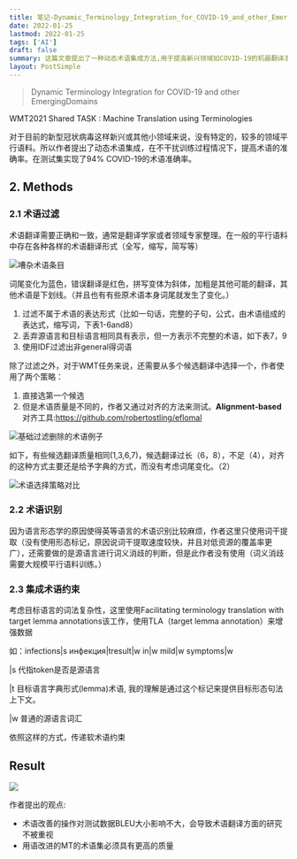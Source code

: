 ```yaml
---
title: 笔记-Dynamic_Terminology_Integration_for_COVID-19_and_other_EmergingDomains
date: 2022-01-25
lastmod: 2022-01-25
tags: ['AI']
draft: false
summary: 这篇文章提出了一种动态术语集成方法,用于提高新兴领域如COVID-19的机器翻译准确率。作者通过术语过滤、识别和集成等步骤,在不干扰训练过程的情况下提高了术语翻译的准确性,在测试集上实现了94%的COVID-19术语准确率。文章强调了高质量术语集的重要性,并指出术语改进对BLEU分数影响不大可能导致这方面研究被忽视。
layout: PostSimple
---
```


> Dynamic Terminology Integration for COVID-19 and other EmergingDomains

WMT2021 Shared TASK : Machine Translation using Terminologies

对于目前的新型冠状病毒这样新兴或其他小领域来说，没有特定的，较多的领域平行语料。所以作者提出了动态术语集成，在不干扰训练过程情况下，提高术语的准确率。在测试集实现了94% COVID-19的术语准确率。

## 2. Methods

### 2.1 术语过滤

术语翻译需要正确和一致，通常是翻译学家或者领域专家整理。在一般的平行语料中存在各种各样的术语翻译形式（全写，缩写，简写等）

![嘈杂术语条目](https://www.tzer.top/usr/uploads/2022/01/4065881793.png)

词尾变化为蓝色，错误翻译是红色，拼写变体为斜体，加粗是其他可能的翻译，其他术语是下划线。（并且也有有些原术语本身词尾就发生了变化。）

1. 过滤不属于术语的表达形式（比如一句话，完整的子句，公式，由术语组成的表达式，缩写词，下表1-6and8）
2. 丢弃源语言和目标语言相同具有表示，但一方表示不完整的术语，如下表7，9
3. 使用IDF过滤出非general得词语

除了过滤之外，对于WMT任务来说，还需要从多个候选翻译中选择一个，作者使用了两个策略：

1. 直接选第一个候选
2. 但是术语质量是不同的，作者又通过对齐的方法来测试。**Alignment-based**对齐工具:https://github.com/robertostling/eflomal

![基础过滤删除的术语例子](https://www.tzer.top/usr/uploads/2022/01/1563288938.png)

如下，有些候选翻译质量相同(1,3,6,7)，候选翻译过长（6，8），不足（4），对齐的这种方式主要还是给予字典的方式，而没有考虑词尾变化。（2）

![术语选择策略对比](https://www.tzer.top/usr/uploads/2022/01/2638012480.png)

### 2.2 术语识别

因为语言形态学的原因使得英等语言的术语识别比较麻烦，作者这里只使用词干提取（没有使用形态标记，原因说词干提取速度较快，并且对低资源的覆盖率更广），还需要做的是源语言进行词义消歧的判断，但是此作者没有使用（词义消歧需要大规模平行语料训练。）

### 2.3 集成术语约束

考虑目标语言的词法复杂性，这里使用Facilitating terminology translation with target lemma annotations该工作，使用TLA（target lemma annotation）来增强数据

如：infections|s инфекция|tresult|w in|w mild|w symptoms|w

|s 代指token是否是源语言

|t 目标语言字典形式(lemma)术语, 我的理解是通过这个标记来提供目标形态句法上下文。

|w 普通的源语言词汇

依照这样的方式，传递软术语约束

## Result

![](https://www.tzer.top/usr/uploads/2022/01/3814053376.png)

作者提出的观点:

- 术语改善的操作对测试数据BLEU大小影响不大，会导致术语翻译方面的研究不被重视
- 用语改进的MT的术语集必须具有更高的质量
